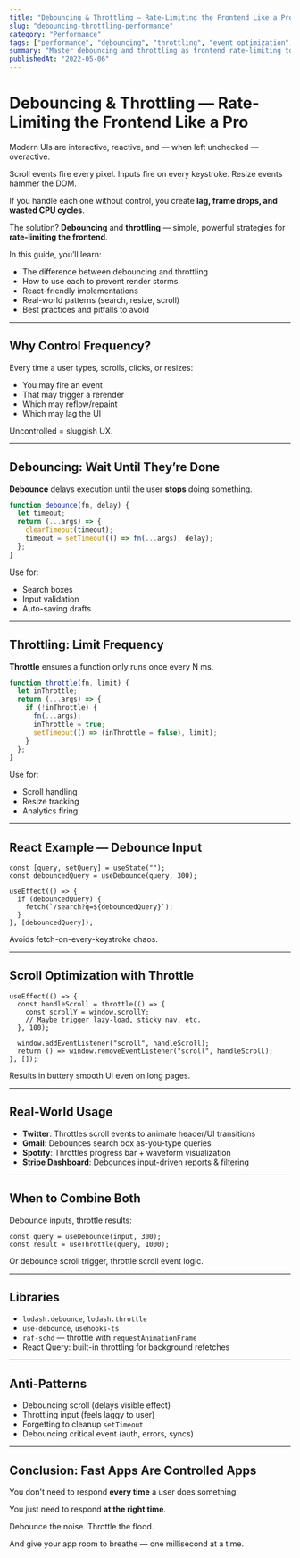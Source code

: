```yaml
---
title: "Debouncing & Throttling — Rate-Limiting the Frontend Like a Pro"
slug: "debouncing-throttling-performance"
category: "Performance"
tags: ["performance", "debouncing", "throttling", "event optimization", "input", "scroll"]
summary: "Master debouncing and throttling as frontend rate-limiting tools. Prevent wasteful renders, tame scroll chaos, and keep your UI fast and responsive by controlling the frequency of event triggers."
publishedAt: "2022-05-06"
---
```


# Debouncing & Throttling — Rate-Limiting the Frontend Like a Pro

Modern UIs are interactive, reactive, and — when left unchecked — overactive.

Scroll events fire every pixel. Inputs fire on every keystroke. Resize events hammer the DOM.

If you handle each one without control, you create **lag, frame drops, and wasted CPU cycles**.

The solution? **Debouncing** and **throttling** — simple, powerful strategies for **rate-limiting the frontend**.

In this guide, you’ll learn:
- The difference between debouncing and throttling
- How to use each to prevent render storms
- React-friendly implementations
- Real-world patterns (search, resize, scroll)
- Best practices and pitfalls to avoid

---

## Why Control Frequency?

Every time a user types, scrolls, clicks, or resizes:
- You may fire an event
- That may trigger a rerender
- Which may reflow/repaint
- Which may lag the UI

Uncontrolled = sluggish UX.

---

## Debouncing: Wait Until They’re Done

**Debounce** delays execution until the user **stops** doing something.

```js
function debounce(fn, delay) {
  let timeout;
  return (...args) => {
    clearTimeout(timeout);
    timeout = setTimeout(() => fn(...args), delay);
  };
}
```

Use for:
- Search boxes
- Input validation
- Auto-saving drafts

---

## Throttling: Limit Frequency

**Throttle** ensures a function only runs once every N ms.

```js
function throttle(fn, limit) {
  let inThrottle;
  return (...args) => {
    if (!inThrottle) {
      fn(...args);
      inThrottle = true;
      setTimeout(() => (inThrottle = false), limit);
    }
  };
}
```

Use for:
- Scroll handling
- Resize tracking
- Analytics firing

---

## React Example — Debounce Input

```tsx
const [query, setQuery] = useState("");
const debouncedQuery = useDebounce(query, 300);

useEffect(() => {
  if (debouncedQuery) {
    fetch(`/search?q=${debouncedQuery}`);
  }
}, [debouncedQuery]);
```

Avoids fetch-on-every-keystroke chaos.

---

## Scroll Optimization with Throttle

```tsx
useEffect(() => {
  const handleScroll = throttle(() => {
    const scrollY = window.scrollY;
    // Maybe trigger lazy-load, sticky nav, etc.
  }, 100);

  window.addEventListener("scroll", handleScroll);
  return () => window.removeEventListener("scroll", handleScroll);
}, []);
```

Results in buttery smooth UI even on long pages.

---

## Real-World Usage

- **Twitter**: Throttles scroll events to animate header/UI transitions
- **Gmail**: Debounces search box as-you-type queries
- **Spotify**: Throttles progress bar + waveform visualization
- **Stripe Dashboard**: Debounces input-driven reports & filtering

---

## When to Combine Both

Debounce inputs, throttle results:

```tsx
const query = useDebounce(input, 300);
const result = useThrottle(query, 1000);
```

Or debounce scroll trigger, throttle scroll event logic.

---

## Libraries

- `lodash.debounce`, `lodash.throttle`
- `use-debounce`, `usehooks-ts`
- `raf-schd` — throttle with `requestAnimationFrame`
- React Query: built-in throttling for background refetches

---

## Anti-Patterns

- Debouncing scroll (delays visible effect)
- Throttling input (feels laggy to user)
- Forgetting to cleanup `setTimeout`
- Debouncing critical event (auth, errors, syncs)

---

## Conclusion: Fast Apps Are Controlled Apps

You don't need to respond **every time** a user does something.

You just need to respond **at the right time**.

Debounce the noise. Throttle the flood.

And give your app room to breathe — one millisecond at a time.

